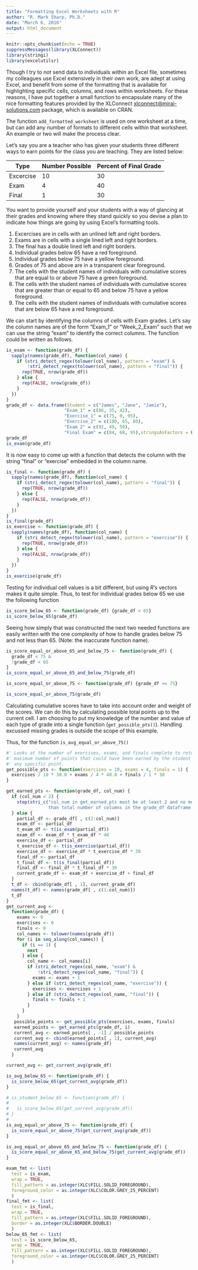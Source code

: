 ```yaml
---
title: "Formatting Excel Worksheets with R"
author: "R. Mark Sharp, Ph.D."
date: "March 6, 2016"
output: html_document
---
```


```r
knitr::opts_chunk$set(echo = TRUE)
suppressMessages(library(XLConnect))
library(stringi)
library(excelutilsr)

```
Though I try to not send data to individuals within an Excel file, 
sometimes my colleagues use Excel extensively in their own work, 
are adept at using Excel, and benefit from some of the formatting that is 
available for highlighting specific cells, columns, and rows within worksheets. 
For these reasons, I have put together a small function to encapsulate many 
of the nice formatting features provided by the XLConnect 
<a href="mailto:xlconnect@mirai-solutions.com">xlconnect@mirai-solutions.com</a>
package, which is available on CRAN.

The function `add_formatted_worksheet` is used on one worksheet at a time, but 
can add any number of formats to different cells within that worksheet. 
An example or two will make the process clear.

Let's say you are a teacher who has given your students three different ways to
earn points for the class you are teaching. They are listed below:

Type        | Number Possible | Percent of Final Grade
------------|-----------------|-----------------------
Excercise   |       10        |            30
Exam        |        4        |            40
Final       |        1        |            30

You want to provide yourself and your students with a way of glancing at their
grades and knowing where they stand quickly so you devise a plan to indicate 
how things are going by using 
Excel's formatting tools.

1. Excercises are in cells with an unlined left and right borders.
2. Exams are in cells with a single lined left and right borders.
3. The final has a double lined left and right borders.
1. Individual grades below 65 have a red foreground.
2. Individual grades below 75 have a yellow foreground.
3. Grades of 75 and above are in a transparent clear foreground.
3. The cells with the student names of individuals with cumulative scores 
that are equal to or above 75 have a green foreground.
4. The cells with the student names of individuals with cumulative scores 
that are greater than or equal to 65 and below 75 have a 
yellow foreground. 
5. The cells with the student names of individuals with cumulative scores 
that are below 65 have a red foreground. 

We can start by identifying the columns of cells with Exam grades. Let's say
the column names are of the form "Exam_1" or "Week_2_Exam" such that we can 
use the string "exam" to identify the correct columns. The function could be 
written as follows. 

```r
is_exam <- function(grade_df) {
  sapply(names(grade_df), function(col_name) {
    if (stri_detect_regex(tolower(col_name), pattern = "exam") &
        !stri_detect_regex(tolower(col_name), pattern = "final")) {
      rep(TRUE, nrow(grade_df))
    } else {
      rep(FALSE, nrow(grade_df))
    }
  })
}
grade_df <- data.frame(Student = c("James", "Jane", "Jamie"), 
                      "Exam_1" = c(86, 35, 42),
                      "Exercise_1" = c(75, 0, 95),
                      "Exercise_2" = c(100, 65, 80),
                      "Exam 2" = c(92, 49, 59), 
                      "Final Exam" = c(84, 68, 95),stringsAsFactors = FALSE)
grade_df
is_exam(grade_df)

```
It is now easy to come up with a function that detects the column with
the string "final" or "exercise" embedded in the column name.

```r
is_final <- function(grade_df) {
  sapply(names(grade_df), function(col_name) {
    if (stri_detect_regex(tolower(col_name), pattern = "final")) {
      rep(TRUE, nrow(grade_df))
    } else {
      rep(FALSE, nrow(grade_df))
    }
  })
}
is_final(grade_df)
is_exercise <- function(grade_df) {
  sapply(names(grade_df), function(col_name) {
    if (stri_detect_regex(tolower(col_name), pattern = "exercise")) {
      rep(TRUE, nrow(grade_df))
    } else {
      rep(FALSE, nrow(grade_df))
    }
  })
}
is_exercise(grade_df)

```
Testing for individual cell values is a bit different, but using _R's_ vectors
makes it quite simple. Thus, to test for individual grades below 65 we use
the following function
```r
is_score_below_65 <- function(grade_df) {grade_df < 65}
is_score_below_65(grade_df)

```
Seeing how simply that was constructed the next two needed functions are 
easily written with the one complexity of how to handle grades below 75 and 
not less than 65. (Note: the inaccurate function name).

```r
is_score_equal_or_above_65_and_below_75 <- function(grade_df) {
  grade_df < 75 &
  !grade_df < 65
}
is_score_equal_or_above_65_and_below_75(grade_df)

is_score_equal_or_above_75 <- function(grade_df) {grade_df >= 75}

is_score_equal_or_above_75(grade_df)
```
Calculating cumulative scores have to take into account order and weight of 
the scores. We can do this by calculating possible total points up to the 
current cell. I am choosing to put my knowledge of the number and value of each
type of grade into a single function (`get_possible_pts()`). 
Handling excussed missing grades is outside the scope of this example.

Thus, for the function `is_avg_equal_or_above_75()` 
```r
#' Looks at the number of exercises, exams, and finals complete to return the
#' maximum number of points that could have been earned by the student at
#' any specific point.
get_possible_pts <- function(exercises = 10, exams = 4, finals = 1) {
  exercises / 10 * 30.0 + exams / 4 * 40.0 + finals / 1 * 30
}

get_earned_pts <- function(grade_df, col_num) {
  if (col_num < 2) {
    stop(stri_c("col_num in get_earned_pts must be at least 2 and no more 
                than total number of columns in the grade_df dataframe."))
  } else {
    partial_df <- grade_df[ , c(2:col_num)]
    exam_df <- partial_df
    t_exam_df <- t(is_exam(partial_df))
    exam_df <- exam_df * t_exam_df * 40
    exercise_df <- partial_df
    t_exercise_df <- t(is_exercise(partial_df))
    exercise_df <- exercise_df * t_exercise_df * 30
    final_df <- partial_df
    t_final_df <- t(is_final(partial_df))
    final_df <- final_df * t_final_df * 30
    current_grade_df <- exam_df + exercise_df + final_df
  }
  t_df <- cbind(grade_df[ , 1], current_grade_df)
  names(t_df) <- names(grade_df[ , c(1:col_num)])
  t_df
}
get_current_avg <- 
  function(grade_df) {
    exams <- 0
    exercises <- 0
    finals <- 0
    col_names <- tolower(names(grade_df))
    for (i in seq_along(col_names)) {
      if (i == 1) {
        next
      } else {
        col_name <- col_names[i]
        if (stri_detect_regex(col_name, "exam") &
            !stri_detect_regex(col_name, "final")) {
          exams <- exams + 1
        } else if (stri_detect_regex(col_name, "exercise")) {
          exercises <- exercises + 1
        } else if (stri_detect_regex(col_name, "final")) {
          finals <- finals + 1
        }
      }
    }
   possible_points <- get_possible_pts(exercises, exams, finals)
   earned_points <- get_earned_pts(grade_df, i)
   current_avg <- earned_points[ , -1] / possible_points
   current_avg <- cbind(earned_points[ , 1], current_avg)
   names(current_avg) <- names(grade_df)
   current_avg
  }

current_avg <- get_current_avg(grade_df)

is_avg_below_65 <- function(grade_df) {
  is_score_below_65(get_current_avg(grade_df))
}

# is_student_below_65 <- function(grade_df) {
#   
#   is_score_below_65(get_current_avg(grade_df))
# }
# 
is_avg_equal_or_above_75 <- function(grade_df) {
  is_score_equal_or_above_75(get_current_avg(grade_df))
}

is_avg_equal_or_above_65_and_below_75 <- function(grade_df) {
  is_score_equal_or_above_65_and_below_75(get_current_avg(grade_df))
}

```

```r
exam_fmt <- list(
  test = is_exam,
  wrap = TRUE,
  fill_pattern = as.integer(XLC$FILL.SOLID_FOREGROUND),
  foreground_color = as.integer(XLC$COLOR.GREY_25_PERCENT)
  )
final_fmt <- list(
  test = is_final,
  wrap = TRUE,
  fill_pattern = as.integer(XLC$FILL.SOLID_FOREGROUND),
  border = as.integer(XLC$BORDER.DOUBLE)
  )
below_65_fmt <- list(
  test = is_score_below_65,
  wrap = TRUE,
  fill_pattern = as.integer(XLC$FILL.SOLID_FOREGROUND),
  foreground_color = as.integer(XLC$COLOR.GREY_25_PERCENT)
  )




```